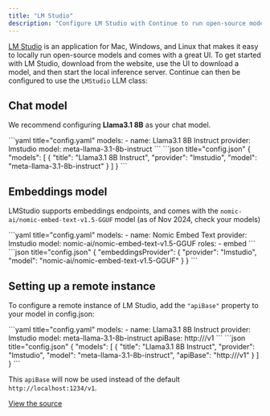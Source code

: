 ```yaml
---
title: "LM Studio"
description: "Configure LM Studio with Continue to run open-source models locally, including setup for Llama3.1 8B for chat, embedding models, and instructions for connecting to remote instances"
---
```


[LM Studio](https://lmstudio.ai) is an application for Mac, Windows, and Linux that makes it easy to locally run open-source models and comes with a great UI. To get started with LM Studio, download from the website, use the UI to download a model, and then start the local inference server. Continue can then be configured to use the `LMStudio` LLM class:

## Chat model

We recommend configuring **Llama3.1 8B** as your chat model.

<Tabs>
  <Tab title="YAML">
  ```yaml title="config.yaml"
  models:
    - name: Llama3.1 8B Instruct
      provider: lmstudio
      model: meta-llama-3.1-8b-instruct
  ```
  </Tab>
  <Tab title="JSON">
  ```json title="config.json"
  {
    "models": [
      {
        "title": "Llama3.1 8B Instruct",
        "provider": "lmstudio",
        "model": "meta-llama-3.1-8b-instruct"
      }
    ]
  }
  ```
  </Tab>
</Tabs>

## Embeddings model

LMStudio supports embeddings endpoints, and comes with the `nomic-ai/nomic-embed-text-v1.5-GGUF` model (as of Nov 2024, check your models)

<Tabs>
  <Tab title="YAML">
  ```yaml title="config.yaml"
  models:
    - name: Nomic Embed Text
      provider: lmstudio
      model: nomic-ai/nomic-embed-text-v1.5-GGUF
      roles:
        - embed
  ```
  </Tab>
  <Tab title="JSON">
  ```json title="config.json"
  {
    "embeddingsProvider": {
      "provider": "lmstudio",
      "model": "nomic-ai/nomic-embed-text-v1.5-GGUF"
    }
  }
  ```
  </Tab>
</Tabs>

## Setting up a remote instance

To configure a remote instance of LM Studio, add the `"apiBase"` property to your model in config.json:

<Tabs>
  <Tab title="YAML">
  ```yaml title="config.yaml"
  models:
    - name: Llama3.1 8B Instruct
      provider: lmstudio
      model: meta-llama-3.1-8b-instruct
      apiBase: http://<MY ENDPOINT>/v1
  ```
  </Tab>
  <Tab title="JSON">
  ```json title="config.json"
    {
      "models": [
        {
          "title": "Llama3.1 8B Instruct",
          "provider": "lmstudio",
          "model": "meta-llama-3.1-8b-instruct",
          "apiBase": "http://<MY ENDPOINT>/v1"
        }
      ]
    }
  ```
  </Tab>
</Tabs>

This `apiBase` will now be used instead of the default `http://localhost:1234/v1`.

[View the source](https://github.com/continuedev/continue/blob/main/core/llm/llms/LMStudio.ts)